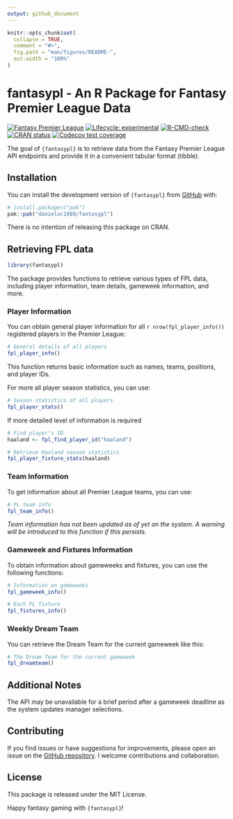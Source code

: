 ```yaml
---
output: github_document
---
```


<!-- README.md is generated from README.Rmd. Please edit that file -->

```r
knitr::opts_chunk$set(
  collapse = TRUE,
  comment = "#>",
  fig.path = "man/figures/README-",
  out.width = "100%"
)
```

# fantasypl - An R Package for Fantasy Premier League Data

<!-- badges: start -->
[![Fantasy Premier League](https://img.shields.io/badge/Fantasy_Premier_League-360D3A?logo=premierleague)](https://fantasy.premierleague.com/)
[![Lifecycle: experimental](https://img.shields.io/badge/lifecycle-experimental-orange.svg)](https://lifecycle.r-lib.org/articles/stages.html#experimental)
[![R-CMD-check](https://github.com/danieloc1989/fantasypl/actions/workflows/R-CMD-check.yaml/badge.svg)](https://github.com/danieloc1989/fantasypl/actions/workflows/R-CMD-check.yaml)
[![CRAN status](https://www.r-pkg.org/badges/version/fantasypl)](https://CRAN.R-project.org/package=fantasypl)
[![Codecov test coverage](https://codecov.io/gh/danieloc1989/fantasypl/branch/master/graph/badge.svg)](https://app.codecov.io/gh/danieloc1989/fantasypl?branch=master)
<!-- badges: end -->

The goal of `{fantasypl}` is to retrieve data from the Fantasy Premier League API endpoints and provide it in a convenient tabular format (tibble).

## Installation

You can install the development version of `{fantasypl}` from [GitHub](https://github.com/) with:

``` r
# install.packages("pak")
pak::pak("danieloc1989/fantasypl")
```
There is no intention of releasing this package on CRAN.

## Retrieving FPL data

```r
library(fantasypl)
```

The package provides functions to retrieve various types of FPL data, including player information, team details, gameweek information, and more.


### Player Information

You can obtain general player information for all `r nrow(fpl_player_info())` registered players in the Premier League:

```r
# General details of all players
fpl_player_info()
```

This function returns basic information such as names, teams, positions, and player IDs.

For more all player season statistics, you can use:

```r
# Season statistics of all players 
fpl_player_stats()
```

If more detailed level of information is required

```r
# Find player's ID
haaland <- fpl_find_player_id("haaland")

# Retrieve Haaland season statistics
fpl_player_fixture_stats(haaland)
```

### Team Information

To get information about all Premier League teams, you can use:

```r
# PL team info
fpl_team_info()
```

*Team information has not been updated as of yet on the system. A warning will be introduced to this function if this persists.*

### Gameweek and Fixtures Information

To obtain information about gameweeks and fixtures, you can use the following functions:

```r
# Information on gameweeks
fpl_gameweek_info()

# Each PL fixture
fpl_fixtures_info()
```


### Weekly Dream Team

You can retrieve the Dream Team for the current gameweek like this:

```r
# The Dream Team for the current gameweek
fpl_dreamteam()
```


## Additional Notes

The API may be unavailable for a brief period after a gameweek deadline as the system updates manager selections.

## Contributing

If you find issues or have suggestions for improvements, please open an issue on the [GitHub repository](https://github.com/danieloc1989/fantasypl/issues). I welcome contributions and collaboration.

## License
This package is released under the MIT License.

Happy fantasy gaming with `{fantasypl}`!
